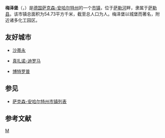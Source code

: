 {{noteTA|G1=德国地名|G2=Landkreis|G3=单位}}
{{Infobox Germany municipality
| name                    = 梅泽堡
| native_name             = Merseburg
| district                = [[萨勒县|萨勒县]]
}}
'''梅泽堡'''（{{lang-de|Merseburg}}，{{IPA-de|ˈmɛɐzəbʊrk|-|De-Merseburg.ogg}}）是[[德国|德国]][[萨克森-安哈尔特州|萨克森-安哈尔特州]]的一个[[市镇_(德国)|市镇]]，位于[[萨勒河|萨勒河]]畔，隶属于[[萨勒县|萨勒县]]。该市镇总面积为54.73平方千米，截至{{wikidata|qualifier|P1082|P585}}总人口为{{wikidata|property|normal+|P1082}}人。梅泽堡以城堡而著名，附近诸多化工园区。

== 友好城市 ==
* {{flag|France}} [[沙蒂永_(上塞纳省)|沙蒂永]]
* {{flag|Italy}} [[真扎诺-迪罗马|真扎诺-迪罗马]]
* {{flag|Germany}} [[博特罗普|博特罗普]]

== 参见 ==
*[[萨克森-安哈尔特州市镇列表|萨克森-安哈尔特州市镇列表]]

== 参考文献 ==
{{reflist}}

{{Authority control}}
[[Category:萨克森-安哈尔特州市镇|M]]